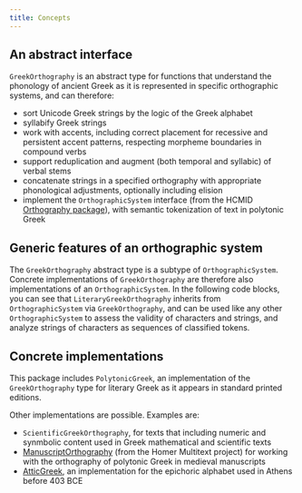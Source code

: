 ```yaml
---
title: Concepts
---
```




## An abstract interface

`GreekOrthography` is an abstract  type for functions that understand the phonology of ancient Greek as it is represented in specific orthographic systems, and can therefore:

- sort Unicode Greek strings by the logic of the Greek alphabet
- syllabify Greek strings
- work with accents, including correct placement for recessive and persistent accent patterns, respecting morpheme boundaries in compound verbs
- support reduplication and augment (both temporal and syllabic) of verbal stems
- concatenate strings in a specified orthography with appropriate phonological adjustments, optionally including elision
- implement the `OrthographicSystem` interface (from the HCMID [Orthography package](https://hcmid.github.io/Orthography.jl/stable/)), with semantic tokenization of text in polytonic Greek


## Generic features of an orthographic system

The `GreekOrthography` abstract type is a subtype of `OrthographicSystem`.  Concrete implementations of `GreekOrthography` are therefore also implementations of an `OrthographicSystem`. In the following code blocks, you can see that  `LiteraryGreekOrthography` inherits from `OrthographicSystem` via `GreekOrthography`, and can be used like any other `OrthographicSystem` to assess the validity of characters and strings, and analyze strings of characters as sequences of classified tokens.



## Concrete implementations

This package  includes `PolytonicGreek`, an implementation of the `GreekOrthography` type for literary Greek as it appears in standard printed editions. 

Other implementations are possible. Examples are:


- `ScientificGreekOrthography`, for texts that including numeric and synmbolic content used in Greek mathematical and scientific texts
- [ManuscriptOrthography](https://homermultitext.github.io/ManuscriptOrthography.jl/stable/) (from the Homer Multitext project) for working with the orthography of polytonic Greek in medieval manuscripts
- [AtticGreek](https://github.com/neelsmith/AtticGreek.jl), an implementation for the epichoric alphabet used in Athens before 403 BCE
